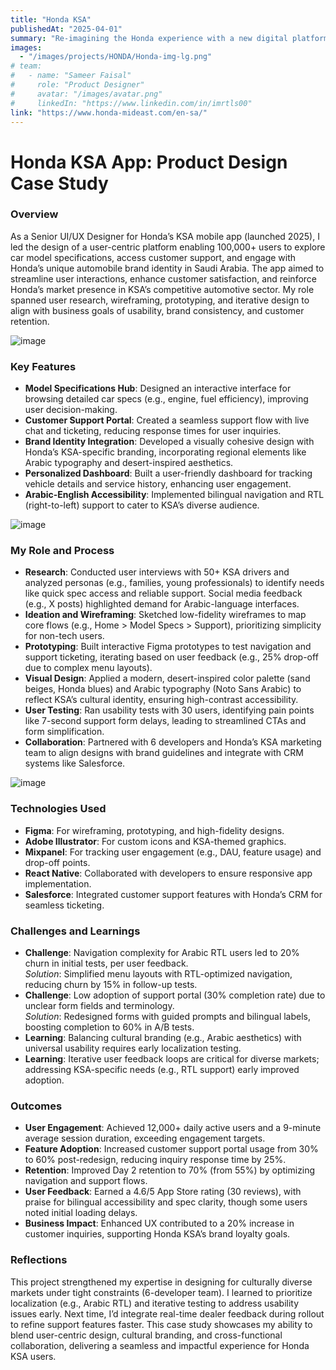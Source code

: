 ```yaml
---
title: "Honda KSA"
publishedAt: "2025-04-01"
summary: "Re-imagining the Honda experience with a new digital platform. Grasping the user emotions and needs to create a seamless experience. Meticulously designed details add to the overall experience."
images:
  - "/images/projects/HONDA/Honda-img-lg.png"
# team:
#   - name: "Sameer Faisal"
#     role: "Product Designer"
#     avatar: "/images/avatar.png"
#     linkedIn: "https://www.linkedin.com/in/imrtls00"
link: "https://www.honda-mideast.com/en-sa/"
---
```

# Honda KSA App: Product Design Case Study

### Overview
As a Senior UI/UX Designer for Honda’s KSA mobile app (launched 2025), I led the design of a user-centric platform enabling 100,000+ users to explore car model specifications, access customer support, and engage with Honda’s unique automobile brand identity in Saudi Arabia. The app aimed to streamline user interactions, enhance customer satisfaction, and reinforce Honda’s market presence in KSA’s competitive automotive sector. My role spanned user research, wireframing, prototyping, and iterative design to align with business goals of usability, brand consistency, and customer retention.

![image](/images/projects/HONDA/Honda-img-sm.png)

### Key Features
- **Model Specifications Hub**: Designed an interactive interface for browsing detailed car specs (e.g., engine, fuel efficiency), improving user decision-making.
- **Customer Support Portal**: Created a seamless support flow with live chat and ticketing, reducing response times for user inquiries.
- **Brand Identity Integration**: Developed a visually cohesive design with Honda’s KSA-specific branding, incorporating regional elements like Arabic typography and desert-inspired aesthetics.
- **Personalized Dashboard**: Built a user-friendly dashboard for tracking vehicle details and service history, enhancing user engagement.
- **Arabic-English Accessibility**: Implemented bilingual navigation and RTL (right-to-left) support to cater to KSA’s diverse audience.

![image](/images/projects/HONDA/site.png)

### My Role and Process
- **Research**: Conducted user interviews with 50+ KSA drivers and analyzed personas (e.g., families, young professionals) to identify needs like quick spec access and reliable support. Social media feedback (e.g., X posts) highlighted demand for Arabic-language interfaces.
- **Ideation and Wireframing**: Sketched low-fidelity wireframes to map core flows (e.g., Home > Model Specs > Support), prioritizing simplicity for non-tech users.
- **Prototyping**: Built interactive Figma prototypes to test navigation and support ticketing, iterating based on user feedback (e.g., 25% drop-off due to complex menu layouts).
- **Visual Design**: Applied a modern, desert-inspired color palette (sand beiges, Honda blues) and Arabic typography (Noto Sans Arabic) to reflect KSA’s cultural identity, ensuring high-contrast accessibility.
- **User Testing**: Ran usability tests with 30 users, identifying pain points like 7-second support form delays, leading to streamlined CTAs and form simplification.
- **Collaboration**: Partnered with 6 developers and Honda’s KSA marketing team to align designs with brand guidelines and integrate with CRM systems like Salesforce.

![image](/images/projects/HONDA/honda-app.png)

### Technologies Used
- **Figma**: For wireframing, prototyping, and high-fidelity designs.
- **Adobe Illustrator**: For custom icons and KSA-themed graphics.
- **Mixpanel**: For tracking user engagement (e.g., DAU, feature usage) and drop-off points.
- **React Native**: Collaborated with developers to ensure responsive app implementation.
- **Salesforce**: Integrated customer support features with Honda’s CRM for seamless ticketing.

### Challenges and Learnings
- **Challenge**: Navigation complexity for Arabic RTL users led to 20% churn in initial tests, per user feedback.  
  *Solution*: Simplified menu layouts with RTL-optimized navigation, reducing churn by 15% in follow-up tests.
- **Challenge**: Low adoption of support portal (30% completion rate) due to unclear form fields and terminology.  
  *Solution*: Redesigned forms with guided prompts and bilingual labels, boosting completion to 60% in A/B tests.
- **Learning**: Balancing cultural branding (e.g., Arabic aesthetics) with universal usability requires early localization testing.
- **Learning**: Iterative user feedback loops are critical for diverse markets; addressing KSA-specific needs (e.g., RTL support) early improved adoption.

### Outcomes
- **User Engagement**: Achieved 12,000+ daily active users and a 9-minute average session duration, exceeding engagement targets.
- **Feature Adoption**: Increased customer support portal usage from 30% to 60% post-redesign, reducing inquiry response time by 25%.
- **Retention**: Improved Day 2 retention to 70% (from 55%) by optimizing navigation and support flows.
- **User Feedback**: Earned a 4.6/5 App Store rating (30 reviews), with praise for bilingual accessibility and spec clarity, though some users noted initial loading delays.
- **Business Impact**: Enhanced UX contributed to a 20% increase in customer inquiries, supporting Honda KSA’s brand loyalty goals.

### Reflections
This project strengthened my expertise in designing for culturally diverse markets under tight constraints (6-developer team). I learned to prioritize localization (e.g., Arabic RTL) and iterative testing to address usability issues early. Next time, I’d integrate real-time dealer feedback during rollout to refine support features faster. This case study showcases my ability to blend user-centric design, cultural branding, and cross-functional collaboration, delivering a seamless and impactful experience for Honda KSA users.